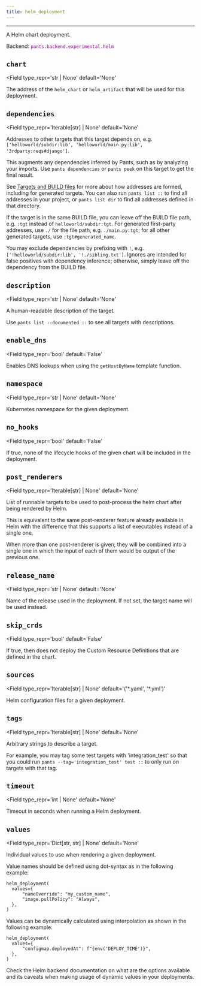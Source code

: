 ```yaml
---
title: helm_deployment
---
```



---

A Helm chart deployment.

Backend: <span style="color: purple"><code>pants.backend.experimental.helm</code></span>

## `chart`

<Field
  type_repr='str | None'
  default='None'
>
The address of the `helm_chart` or `helm_artifact` that will be used for this deployment.
</Field>

## `dependencies`

<Field
  type_repr='Iterable[str] | None'
  default='None'
>
Addresses to other targets that this target depends on, e.g. `['helloworld/subdir:lib', 'helloworld/main.py:lib', '3rdparty:reqs#django']`.

This augments any dependencies inferred by Pants, such as by analyzing your imports. Use `pants dependencies` or `pants peek` on this target to get the final result.

See [Targets and BUILD files](doc:targets) for more about how addresses are formed, including for generated targets. You can also run `pants list ::` to find all addresses in your project, or `pants list dir` to find all addresses defined in that directory.

If the target is in the same BUILD file, you can leave off the BUILD file path, e.g. `:tgt` instead of `helloworld/subdir:tgt`. For generated first-party addresses, use `./` for the file path, e.g. `./main.py:tgt`; for all other generated targets, use `:tgt#generated_name`.

You may exclude dependencies by prefixing with `!`, e.g. `['!helloworld/subdir:lib', '!./sibling.txt']`. Ignores are intended for false positives with dependency inference; otherwise, simply leave off the dependency from the BUILD file.
</Field>

## `description`

<Field
  type_repr='str | None'
  default='None'
>
A human-readable description of the target.

Use `pants list --documented ::` to see all targets with descriptions.
</Field>

## `enable_dns`

<Field
  type_repr='bool'
  default='False'
>
Enables DNS lookups when using the `getHostByName` template function.
</Field>

## `namespace`

<Field
  type_repr='str | None'
  default='None'
>
Kubernetes namespace for the given deployment.
</Field>

## `no_hooks`

<Field
  type_repr='bool'
  default='False'
>
If true, none of the lifecycle hooks of the given chart will be included in the deployment.
</Field>

## `post_renderers`

<Field
  type_repr='Iterable[str] | None'
  default='None'
>
List of runnable targets to be used to post-process the helm chart after being rendered by Helm.

This is equivalent to the same post-renderer feature already available in Helm with the difference that this supports a list of executables instead of a single one.

When more than one post-renderer is given, they will be combined into a single one in which the input of each of them would be output of the previous one.
</Field>

## `release_name`

<Field
  type_repr='str | None'
  default='None'
>
Name of the release used in the deployment. If not set, the target name will be used instead.
</Field>

## `skip_crds`

<Field
  type_repr='bool'
  default='False'
>
If true, then does not deploy the Custom Resource Definitions that are defined in the chart.
</Field>

## `sources`

<Field
  type_repr='Iterable[str] | None'
  default='(&#x27;&ast;.yaml&#x27;, &#x27;&ast;.yml&#x27;)'
>
Helm configuration files for a given deployment.
</Field>

## `tags`

<Field
  type_repr='Iterable[str] | None'
  default='None'
>
Arbitrary strings to describe a target.

For example, you may tag some test targets with 'integration_test' so that you could run `pants --tag='integration_test' test ::` to only run on targets with that tag.
</Field>

## `timeout`

<Field
  type_repr='int | None'
  default='None'
>
Timeout in seconds when running a Helm deployment.
</Field>

## `values`

<Field
  type_repr='Dict[str, str] | None'
  default='None'
>
Individual values to use when rendering a given deployment.

Value names should be defined using dot-syntax as in the following example:

```
helm_deployment(
  values={
      "nameOverride": "my_custom_name",
      "image.pullPolicy": "Always",
  },
)

```

Values can be dynamically calculated using interpolation as shown in the following example:

```
helm_deployment(
  values={
      "configmap.deployedAt": f"{env('DEPLOY_TIME')}",
  },
)

```

Check the Helm backend documentation on what are the options available and its caveats when making usage of dynamic values in your deployments.

</Field>